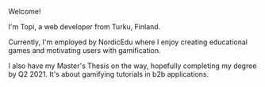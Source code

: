 Welcome!

I'm Topi, a web developer from Turku, Finland.

Currently, I'm employed by NordicEdu where I enjoy creating educational games
and motivating users with gamification.

I also have my Master's Thesis on the way, hopefully
completing my degree by Q2 2021. It's about gamifying
tutorials in b2b applications.

